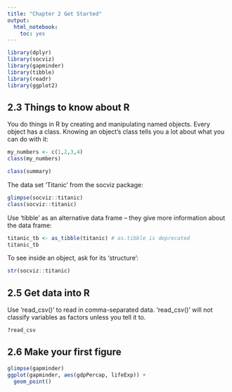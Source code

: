 ```yaml
---
title: "Chapter 2 Get Started"
output: 
  html_notebook:
    toc: yes
---
```


```r
library(dplyr)
library(socviz)
library(gapminder)
library(tibble)
library(readr)
library(ggplot2)
```


## 2.3 Things to know about R
You do things in R by creating and manipulating named objects.
Every object has a class.
Knowing an object's class tells you a lot about what you can do with it:
```r
my_numbers <- c(1,2,3,4)
class(my_numbers)

class(summary)
```
The data set 'Titanic' from the socviz package:
```r
glimpse(socviz::titanic) 
class(socviz::titanic)
```
Use 'tibble' as an alternative data frame -- they give more information about the data frame:
```r
titanic_tb <- as_tibble(titanic) # as.tibble is deprecated
titanic_tb
```

To see inside an object, ask for its 'structure':
```r
str(socviz::titanic)
```
## 2.5 Get data into R
Use 'read_csv()' to read in comma-separated data.
'read_csv()' will not classify variables as factors unless you tell it to.
```r
?read_csv
```
## 2.6 Make your first figure
```r
glimpse(gapminder)
ggplot(gapminder, aes(gdpPercap, lifeExp)) +
  geom_point()
```

